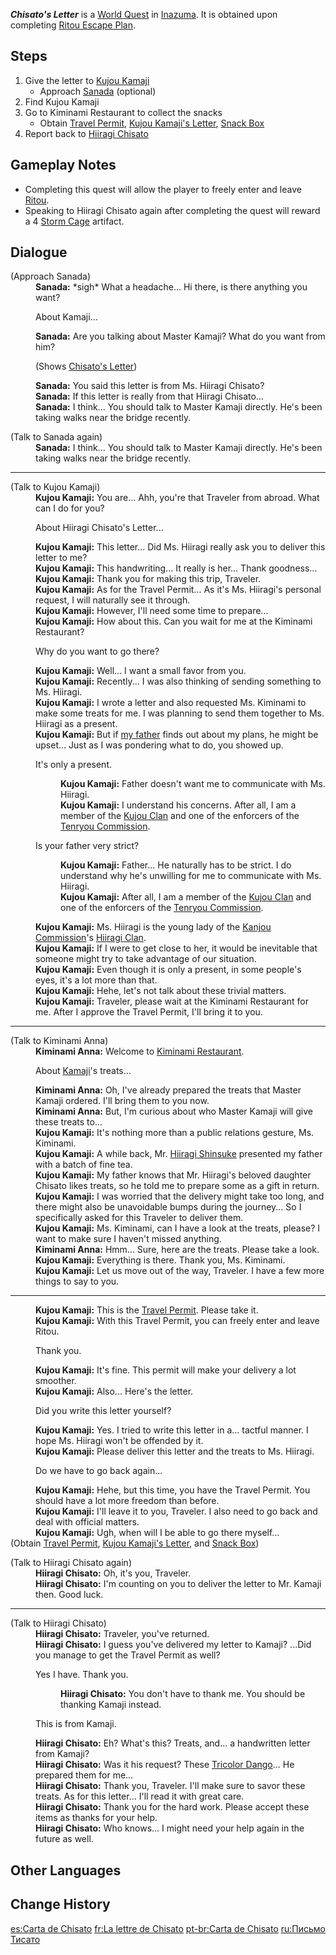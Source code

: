 {{Quest Infobox
|id            = 72807
|type          = World
|chapter       = Ritou Travel Permit
|requirement   = Complete [[Ritou Escape Plan]]
|region        = Inazuma
|area          = Narukami Island
|subarea       = Inazuma City
|startLocation = [[Inazuma City]], [[Inazuma]]
|exp           = 100
|rep           = Inazuma
|repAmt        = 20
|repOrder      = 389
|other         = {{Card|Mora|30,000}}{{Card|Hero's Wit|3}}
|characters    = Hiiragi Chisato; Kiminami Anna; Kujou Kamaji; Sanada; Traveler
}}
'''''Chisato's Letter''''' is a [[World Quest]] in [[Inazuma]]. It is obtained upon completing [[Ritou Escape Plan]].

==Steps==
#Give the letter to [[Kujou Kamaji]]
#*Approach [[Sanada]] (optional)
#Find Kujou Kamaji
#Go to Kiminami Restaurant to collect the snacks
#*Obtain [[Travel Permit]], [[Kujou Kamaji's Letter]], [[Snack Box]]
#Report back to [[Hiiragi Chisato]]

==Gameplay Notes==
* Completing this quest will allow the player to freely enter and leave [[Ritou]].
* Speaking to Hiiragi Chisato again after completing the quest will reward a 4{{Star}} [[Storm Cage]] artifact.

==Dialogue==
{{Quest Description|Chisato, lady of the Hiiragi Clan, which leads the Kanjou Commission, requests that you help her bring a letter to her sweetheart, Kujou Kamaji...}}
{{Dialogue start}}
;(Approach Sanada)
:'''Sanada:''' *sigh* What a headache... Hi there, is there anything you want?
:{{DIcon}} About Kamaji...
:'''Sanada:''' Are you talking about Master Kamaji? What do you want from him?
:{{DIcon}} (Shows [[A Love Letter(?)|Chisato's Letter]])
:'''Sanada:''' You said this letter is from Ms. Hiiragi Chisato?
:'''Sanada:''' If this letter is really from that Hiiragi Chisato...
:'''Sanada:''' I think... You should talk to Master Kamaji directly. He's been taking walks near the bridge recently.

;(Talk to Sanada again)
:'''Sanada:''' I think... You should talk to Master Kamaji directly. He's been taking walks near the bridge recently.
----
;(Talk to Kujou Kamaji)
:'''Kujou Kamaji:''' You are... Ahh, you're that Traveler from abroad. What can I do for you?
:{{DIcon}} About Hiiragi Chisato's Letter...
:'''Kujou Kamaji:''' This letter... Did Ms. Hiiragi really ask you to deliver this letter to me?
:'''Kujou Kamaji:''' This handwriting... It really is her... Thank goodness...
:'''Kujou Kamaji:''' Thank you for making this trip, Traveler.
:'''Kujou Kamaji:''' As for the Travel Permit... As it's Ms. Hiiragi's personal request, I will naturally see it through.
:'''Kujou Kamaji:''' However, I'll need some time to prepare...
:'''Kujou Kamaji:''' How about this. Can you wait for me at the Kiminami Restaurant?
:{{DIcon}} Why do you want to go there?
:'''Kujou Kamaji:''' Well... I want a small favor from you.
:'''Kujou Kamaji:''' Recently... I was also thinking of sending something to Ms. Hiiragi.
:'''Kujou Kamaji:''' I wrote a letter and also requested Ms. Kiminami to make some treats for me. I was planning to send them together to Ms. Hiiragi as a present.
:'''Kujou Kamaji:''' But if [[Kujou Takayuki|my father]] finds out about my plans, he might be upset... Just as I was pondering what to do, you showed up.
:{{DIcon}} It's only a present.
::'''Kujou Kamaji:''' Father doesn't want me to communicate with Ms. Hiiragi.
::'''Kujou Kamaji:''' I understand his concerns. After all, I am a member of the [[Kujou Clan]] and one of the enforcers of the [[Tenryou Commission]].
:{{DIcon}} Is your father very strict?
::'''Kujou Kamaji:''' Father... He naturally has to be strict. I do understand why he's unwilling for me to communicate with Ms. Hiiragi.
::'''Kujou Kamaji:''' After all, I am a member of the [[Kujou Clan]] and one of the enforcers of the [[Tenryou Commission]].
:'''Kujou Kamaji:''' Ms. Hiiragi is the young lady of the [[Kanjou Commission]]'s [[Hiiragi Clan]].
:'''Kujou Kamaji:''' If I were to get close to her, it would be inevitable that someone might try to take advantage of our situation.
:'''Kujou Kamaji:''' Even though it is only a present, in some people's eyes, it's a lot more than that.
:'''Kujou Kamaji:''' Hehe, let's not talk about these trivial matters.
:'''Kujou Kamaji:''' Traveler, please wait at the Kiminami Restaurant for me. After I approve the Travel Permit, I'll bring it to you.
----
;(Talk to Kiminami Anna)
:'''Kiminami Anna:''' Welcome to [[Kiminami Restaurant]].
:{{DIcon}} About [[Kujou Kamaji|Kamaji]]'s treats...
:'''Kiminami Anna:''' Oh, I've already prepared the treats that Master Kamaji ordered. I'll bring them to you now.
:'''Kiminami Anna:''' But, I'm curious about who Master Kamaji will give these treats to...
:'''Kujou Kamaji:''' It's nothing more than a public relations gesture, Ms. Kiminami.
:'''Kujou Kamaji:''' A while back, Mr. [[Hiiragi Shinsuke]] presented my father with a batch of fine tea.
:'''Kujou Kamaji:''' My father knows that Mr. Hiiragi's beloved daughter Chisato likes treats, so he told me to prepare some as a gift in return.
:'''Kujou Kamaji:''' I was worried that the delivery might take too long, and there might also be unavoidable bumps during the journey... So I specifically asked for this Traveler to deliver them.
:'''Kujou Kamaji:''' Ms. Kiminami, can I have a look at the treats, please? I want to make sure I haven't missed anything.
:'''Kiminami Anna:''' Hmm... Sure, here are the treats. Please take a look.
:'''Kujou Kamaji:''' Everything is there. Thank you, Ms. Kiminami.
:'''Kujou Kamaji:''' Let us move out of the way, Traveler. I have a few more things to say to you.
----
:'''Kujou Kamaji:''' This is the [[Travel Permit]]. Please take it.
:'''Kujou Kamaji:''' With this Travel Permit, you can freely enter and leave Ritou.
:{{DIcon}} Thank you.
:'''Kujou Kamaji:''' It's fine. This permit will make your delivery a lot smoother.
:'''Kujou Kamaji:''' Also... Here's the letter.
:{{DIcon}} Did you write this letter yourself?
:'''Kujou Kamaji:''' Yes. I tried to write this letter in a... tactful manner. I hope Ms. Hiiragi won't be offended by it.
:'''Kujou Kamaji:''' Please deliver this letter and the treats to Ms. Hiiragi.
:{{DIcon}} Do we have to go back again...
:'''Kujou Kamaji:''' Hehe, but this time, you have the Travel Permit. You should have a lot more freedom than before.
:'''Kujou Kamaji:''' I'll leave it to you, Traveler. I also need to go back and deal with official matters.
:'''Kujou Kamaji:''' Ugh, when will I be able to go there myself...
;(Obtain [[Travel Permit]], [[Kujou Kamaji's Letter]], and [[Snack Box]])

;(Talk to Hiiragi Chisato again)
:'''Hiiragi Chisato:''' Oh, it's you, Traveler.
:'''Hiiragi Chisato:''' I'm counting on you to deliver the letter to Mr. Kamaji then. Good luck.

----
;(Talk to Hiiragi Chisato)
:'''Hiiragi Chisato:''' Traveler, you've returned.
:'''Hiiragi Chisato:''' I guess you've delivered my letter to Kamaji? ...Did you manage to get the Travel Permit as well?
:{{DIcon}} Yes I have. Thank you.
::'''Hiiragi Chisato:''' You don't have to thank me. You should be thanking Kamaji instead.
:{{DIcon}} This is from Kamaji.
:'''Hiiragi Chisato:''' Eh? What's this? Treats, and... a handwritten letter from Kamaji?
:'''Hiiragi Chisato:''' Was it his request? These [[Tricolor Dango]]... He prepared them for me...
:'''Hiiragi Chisato:''' Thank you, Traveler. I'll make sure to savor these treats. As for this letter... I'll read it with great care.
:'''Hiiragi Chisato:''' Thank you for the hard work. Please accept these items as thanks for your help.
:'''Hiiragi Chisato:''' Who knows... I might need your help again in the future as well.
{{Dialogue end}}

==Other Languages==
{{Other Languages
|en      = Chisato's Letter
|zhs     = 千里之信
|zhs_rm  = Qiānlǐ zhī Xìn
|zht     = 千里之信
|zht_rm  = Qiānlǐ zhī Xìn
|zh_tl   = Letter of Chisato
|ja      = 千里の手紙
|ja_rm   = Chisato no Tegami
|ja_tl   = Chisato's Letter
|ko      = 치사토의 편지
|ko_rm   = Chisato-ui Pyeonji
|ko_tl   = Chisato's Letter
|es      = Carta de Chisato
|es_tl   = Chisato's Letter
|fr      = La lettre de Chisato
|fr_tl   = Chisato's Letter
|ru      = Письмо Тисато
|ru_tl   = Chisato's Letter
|th      = จดหมายทางไกลนับพันไมล์
|th_rm   = 
|th_tl   = 
|vi      = Niềm tin nghìn dặm
|vi_tl   = A Thousand Miles of Faith
|de      = Chisatos Brief
|de_tl   = Chisato's Letter
|id      = Surat Chisato
|id_tl   = Chisato's Letter
|pt      = Carta de Chisato
|pt_tl   = Chisato's Letter
|tr      = Chisato'nun Mektubu
|tr_tl   = 
|it      = La lettera di Chisato
|it_tl   = 
}}

==Change History==
{{Change History|2.0}}

[[es:Carta de Chisato]]
[[fr:La lettre de Chisato]]
[[pt-br:Carta de Chisato]]
[[ru:Письмо Тисато]]